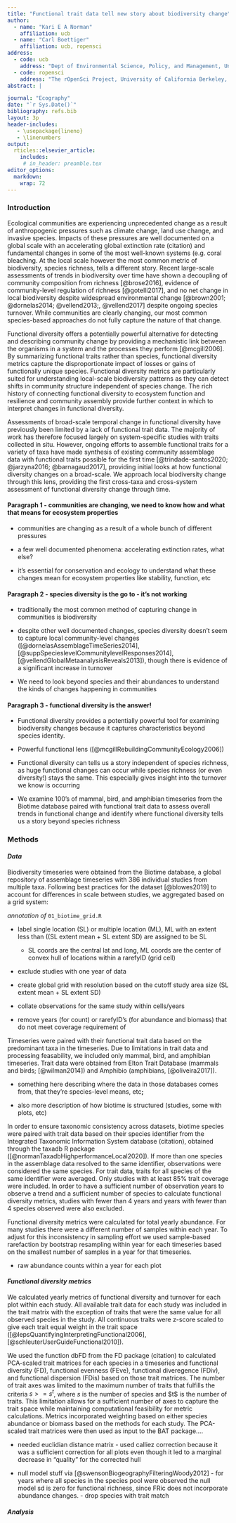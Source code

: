 ```yaml
---
title: "Functional trait data tell new story about biodiversity change"
author: 
  - name: "Kari E A Norman"
    affiliation: ucb
  - name: "Carl Boettiger"
    affiliation: ucb, ropensci
address:
  - code: ucb
    address: "Dept of Environmental Science, Policy, and Management, University of California Berkeley, Berkeley CA 94720-3114, USA"
  - code: ropensci
    address: "The rOpenSci Project, University of California Berkeley, Berkeley CA 94720-3114, USA" 
abstract: |

journal: "Ecography"
date: "`r Sys.Date()`"
bibliography: refs.bib
layout: 3p
header-includes:
   - \usepackage{lineno}
   - \linenumbers
output: 
  rticles::elsevier_article:
    includes:
     # in_header: preamble.tex
editor_options: 
  markdown: 
    wrap: 72
---
```


### Introduction

Ecological communities are experiencing unprecedented change as a result
of anthropogenic pressures such as climate change, land use change, and
invasive species. Impacts of these pressures are well documented on a
global scale with an accelerating global extinction rate (citation) and
fundamental changes in some of the most well-known systems (e.g. coral
bleaching. At the local scale however the most common metric of
biodiversity, species richness, tells a different story. Recent
large-scale assessments of trends in biodiversity over time have shown a
decoupling of community composition from richness [@brose2016], evidence
of community-level regulation of richness [@gotelli2017], and no net
change in local biodiversity despite widespread environmental change
[@brown2001; @dornelas2014; @vellend2013;, @vellend2017] despite ongoing
species turnover. While communities are clearly changing, our most
common species-based approaches do not fully capture the nature of that
change.

Functional diversity offers a potentially powerful alternative for
detecting and describing community change by providing a mechanistic
link between the organisms in a system and the processes they perform
[@mcgill2006]. By summarizing functional traits rather than species,
functional diversity metrics capture the disproportionate impact of
losses or gains of functionally unique species. Functional diversity
metrics are particularly suited for understanding local-scale
biodiversity patterns as they can detect shifts in community structure
independent of species change. The rich history of connecting functional
diversity to ecosystem function and resilience and community assembly
provide further context in which to interpret changes in functional
diversity.
<!-- turn that last sentence into its own paragraph? e.g. what functional diversity tells us about community structure and function -->

Assessments of broad-scale temporal change in functional diversity have
previously been limited by a lack of functional trait data. The majority
of work has therefore focused largely on system-specific studies with
traits collected in situ. However, ongoing efforts to assemble
functional traits for a variety of taxa have made synthesis of existing
community assemblage data with functional traits possible for the first
time [@trindade-santos2020; @jarzyna2016; @barnagaud2017], providing
initial looks at how functional diversity changes on a broad-scale. We
approach local biodiversity change through this lens, providing the
first cross-taxa and cross-system assessment of functional diversity
change through time.

#### Paragraph 1 - communities are changing, we need to know how and what that means for ecosystem properties

-   communities are changing as a result of a whole bunch of different
    pressures

-   a few well documented phenomena: accelerating extinction rates, what
    else?

-   it's essential for conservation and ecology to understand what these
    changes mean for ecosystem properties like stability, function, etc

#### Paragraph 2 - species diversity is the go to - it's not working

-   traditionally the most common method of capturing change in
    communities is biodiversity

-   despite other well documented changes, species diversity doesn't
    seem to capture local community-level changes
    ([@dornelasAssemblageTimeSeries2014],
    [@suppSpecieslevelCommunitylevelResponses2014],
    [@vellendGlobalMetaanalysisReveals2013]), though there is evidence
    of a significant increase in turnover

-   We need to look beyond species and their abundances to understand
    the kinds of changes happening in communities

#### Paragraph 3 - functional diversity is the answer!

-   Functional diversity provides a potentially powerful tool for
    examining biodiversity changes because it captures characteristics
    beyond species identity.

-   Powerful functional lens ([@mcgillRebuildingCommunityEcology2006])

-   Functional diversity can tells us a story independent of species
    richness, as huge functional changes can occur while species
    richness (or even diversity!) stays the same. This especially gives
    insight into the turnover we know is occurring

-   We examine 100's of mammal, bird, and amphibian timeseries from the
    Biotime database paired with functional trait data to assess overall
    trends in functional change and identify where functional diversity
    tells us a story beyond species richness

### Methods

#### *Data*

Biodiversity timeseries were obtained from the Biotime database, a
global repository of assemblage timeseries with 386 individual studies
from multiple taxa. Following best practices for the dataset
[@blowes2019] to account for differences in scale between studies, we
aggregated based on a grid system:

*annotation of* `01_biotime_grid.R`

-   label single location (SL) or multiple location (ML), ML with an
    extent less than ((SL extent mean + SL extent SD) are assigned to be
    SL

    -   SL coords are the central lat and long, ML coords are the center
        of convex hull of locations within a rarefyID (grid cell)

-   exclude studies with one year of data

-   create global grid with resolution based on the cutoff study area
    size (SL extent mean + SL extent SD)

-   collate observations for the same study within cells/years

-   remove years (for count) or rarefyID's (for abundance and biomass)
    that do not meet coverage requirement of

Timeseries were paired with their functional trait data based on the
predominant taxa in the timeseries. Due to limitations in trait data and
processing feasability, we included only mammal, bird, and amphibian
timeseries. Trait data were obtained from Elton Trait Database (mammals
and birds; [@wilman2014]) and Amphibio (amphibians, [@oliveira2017]).

-   something here describing where the data in those databases comes
    from, that they're species-level means, etc**;**

-   also more description of how biotime is structured (studies, some
    with plots, etc)

In order to ensure taxonomic consistency across datasets, biotime
species were paired with trait data based on their species identifier
from the Integrated Taxonomic Information System database (citation),
obtained through the taxadb R package
([@normanTaxadbHighperformanceLocal2020]). If more than one species in
the assemblage data resolved to the same identifier, observations were
considered the same species. For trait data, traits for all species of
the same identifier were averaged. Only studies with at least 85% trait
coverage were included. In order to have a sufficient number of
observation years to observe a trend and a sufficient number of species
to calculate functional diversity metrics, studies with fewer than 4
years and years with fewer than 4 species observed were also excluded.

Functional diversity metrics were calculated for total yearly abundance.
For many studies there were a different number of samples within each
year. To adjust for this inconsistency in sampling effort we used
sample-based rarefaction by bootstrap resampling within year for each
timeseries based on the smallest number of samples in a year for that
timeseries.

-   raw abundance counts within a year for each plot

#### *Functional diversity metrics*

We calculated yearly metrics of functional diversity and turnover for
each plot within each study. All available trait data for each study was
included in the trait matrix with the exception of traits that were the
same value for all observed species in the study. All continuous traits
were z-score scaled to give each trait equal weight in the trait space
([@lepsQuantifyingInterpretingFunctional2006],
[@schleuterUserGuideFunctional2010]).

We used the function dbFD from the FD package (citation) to calculated
PCA-scaled trait matrices for each species in a timeseries and
functional diversity (FD), functional evenness (FEve), functional
diveregence (FDiv), and functional dispersion (FDis) based on those
trait matrices. The number of trait axes was limited to the maximum
number of traits that fulfills the criteria $s >= s^t$, where $s$ is the
number of species and \$t\$ is the number of traits. This limitation
allows for a sufficient number of axes to capture the trait space while
maintaining computational feasibility for metric calculations. Metrics
incorporated weighting based on either species abundance or biomass
based on the methods for each study. The PCA-scaled trait matrices were
then used as input to the BAT package....

-   needed euclidian distance matrix - used calliez correction because
    it was a sufficient correction for all plots even though it led to a
    marginal decrease in "quality" for the corrected hull

-   null model stuff via [@swensonBiogeographyFilteringWoody2012] - for
    years where all species in the species pool were observed the null
    model sd is zero for functional richness, since FRic does not
    incorporate abundance changes. - drop species with trait match

#### *Analysis*
